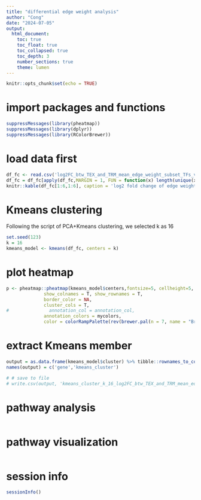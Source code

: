 ```yaml
---
title: "differential edge weight analysis"
author: "Cong"
date: "2024-07-05"
output: 
  html_document:
    toc: true
    toc_float: true
    toc_collapsed: true
    toc_depth: 3
    number_sections: true
    theme: lumen
---
```


```r
knitr::opts_chunk$set(echo = TRUE)
```

# import packages and functions
```r
suppressMessages(library(pheatmap))
suppressMessages(library(dplyr))
suppressMessages(library(RColorBrewer))

```

# load data first
```r
df_fc <- read.csv('log2FC_btw_TEX_and_TRM_mean_edge_weight_subset_TFs_v2_top500_genes.csv', row.names = 1)
df_fc = df_fc[apply(df_fc,MARGIN = 1, FUN = function(x) length(unique(x)) > 1),apply(df_fc,MARGIN = 2, FUN = function(x) length(unique(x)) > 1)] # filter out rows and columns with all zeros
knitr::kable(df_fc[1:6,1:6], caption = 'log2 fold change of edge weight betweeen TEXterm and TRM') |> kableExtra::kable_styling(latex_options = 'scale_down') 

```

# Kmeans clustering
Following the script of PCA+Kmeans clustering, we selected k as 16
```r
set.seed(123)
k = 16
kmeans_model <- kmeans(df_fc, centers = k)
```

# plot heatmap
```r
p <- pheatmap::pheatmap(kmeans_model$centers,fontsize=5, cellheight=5, cellwidth=5,
              show_colnames = T, show_rownames = T, 
              border_color = NA,
              cluster_cols = T,
#               annotation_col = annotation_col, 
              annotation_colors = mycolors,
              color = colorRampPalette(rev(brewer.pal(n = 7, name = "BrBG")))(20))
```

# extract Kmeans member
```r
output = as.data.frame(kmeans_model$cluster) %>% tibble::rownames_to_column('gene')
names(output) = c('gene','kmeans_cluster')

# # save to file
# write.csv(output, 'kmeans_cluster_k_16_log2FC_btw_TEX_and_TRM_mean_edge_weight_top500_subset_TFs_v2_v2_ordered_by_group.csv') 
```

# pathway analysis
```r

```


# pathway visualization
```r

```


# session info
```r
sessionInfo()
```

